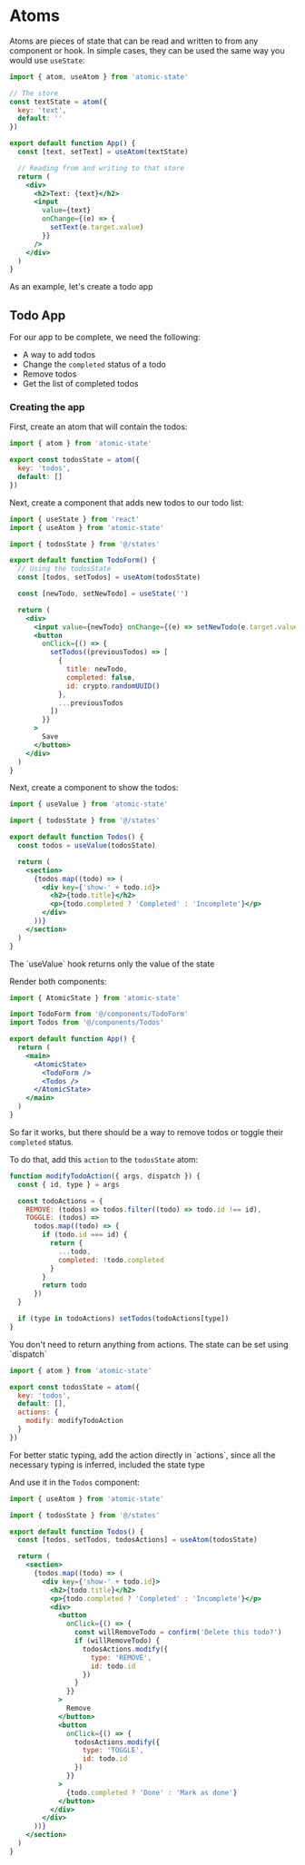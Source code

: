 
# Atoms

Atoms are pieces of state that can be read and written to from any component or hook. In simple cases, they can be used the same way you would use `useState`:

```jsx
import { atom, useAtom } from 'atomic-state'

// The store
const textState = atom({
  key: 'text',
  default: ''
})

export default function App() {
  const [text, setText] = useAtom(textState)

  // Reading from and writing to that store
  return (
    <div>
      <h2>Text: {text}</h2>
      <input
        value={text}
        onChange={(e) => {
          setText(e.target.value)
        }}
      />
    </div>
  )
}
```

As an example, let's create a todo app

## Todo App

For our app to be complete, we need the following:

- A way to add todos
- Change the `completed` status of a todo
- Remove todos
- Get the list of completed todos

### Creating the app

First, create an atom that will contain the todos:

```jsx filename="@/states/index.js" copy
import { atom } from 'atomic-state'

export const todosState = atom({
  key: 'todos',
  default: []
})
```

Next, create a component that adds new todos to our todo list:

```jsx filename="@/components/TodoForm.jsx" copy
import { useState } from 'react'
import { useAtom } from 'atomic-state'

import { todosState } from '@/states'

export default function TodoForm() {
  // Using the todosState
  const [todos, setTodos] = useAtom(todosState)

  const [newTodo, setNewTodo] = useState('')

  return (
    <div>
      <input value={newTodo} onChange={(e) => setNewTodo(e.target.value)} />
      <button
        onClick={() => {
          setTodos((previousTodos) => [
            {
              title: newTodo,
              completed: false,
              id: crypto.randomUUID()
            },
            ...previousTodos
          ])
        }}
      >
        Save
      </button>
    </div>
  )
}
```

Next, create a component to show the todos:

```jsx filename="@/components/Todos.jsx" {1, 6} copy
import { useValue } from 'atomic-state'

import { todosState } from '@/states'

export default function Todos() {
  const todos = useValue(todosState)

  return (
    <section>
      {todos.map((todo) => (
        <div key={'show-' + todo.id}>
          <h2>{todo.title}</h2>
          <p>{todo.completed ? 'Completed' : 'Incomplete'}</p>
        </div>
      ))}
    </section>
  )
}
```

<Callout type='info'>
  The `useValue` hook returns only the value of the state
</Callout>

Render both components:

```jsx filename="src/App.jsx" copy
import { AtomicState } from 'atomic-state'

import TodoForm from '@/components/TodoForm'
import Todos from '@/components/Todos'

export default function App() {
  return (
    <main>
      <AtomicState>
        <TodoForm />
        <Todos />
      </AtomicState>
    </main>
  )
}
```

So far it works, but there should be a way to remove todos or toggle their `completed` status.

To do that, add this `action` to the `todosState` atom:

```jsx copy
function modifyTodoAction({ args, dispatch }) {
  const { id, type } = args

  const todoActions = {
    REMOVE: (todos) => todos.filter((todo) => todo.id !== id),
    TOGGLE: (todos) =>
      todos.map((todo) => {
        if (todo.id === id) {
          return {
            ...todo,
            completed: !todo.completed
          }
        }
        return todo
      })
  }

  if (type in todoActions) setTodos(todoActions[type])
}
```

<Callout type='info'>
  You don't need to return anything from actions. The state can be set using
  `dispatch`
</Callout>

```jsx filename="states/index.js" {7} copy
import { atom } from 'atomic-state'

export const todosState = atom({
  key: 'todos',
  default: [],
  actions: {
    modify: modifyTodoAction
  }
})
```

<Callout type='info'>
  For better static typing, add the action directly in `actions`, since all the
  necessary typing is inferred, included the state type
</Callout>

And use it in the `Todos` component:

```jsx filename="components/Todos.jsx" {17-23, 30-33} copy
import { useAtom } from 'atomic-state'

import { todosState } from '@/states'

export default function Todos() {
  const [todos, setTodos, todosActions] = useAtom(todosState)

  return (
    <section>
      {todos.map((todo) => (
        <div key={'show-' + todo.id}>
          <h2>{todo.title}</h2>
          <p>{todo.completed ? 'Completed' : 'Incomplete'}</p>
          <div>
            <button
              onClick={() => {
                const willRemoveTodo = confirm('Delete this todo?')
                if (willRemoveTodo) {
                  todosActions.modify({
                    type: 'REMOVE',
                    id: todo.id
                  })
                }
              }}
            >
              Remove
            </button>
            <button
              onClick={() => {
                todosActions.modify({
                  type: 'TOGGLE',
                  id: todo.id
                })
              }}
            >
              {todo.completed ? 'Done' : 'Mark as done'}
            </button>
          </div>
        </div>
      ))}
    </section>
  )
}
```
